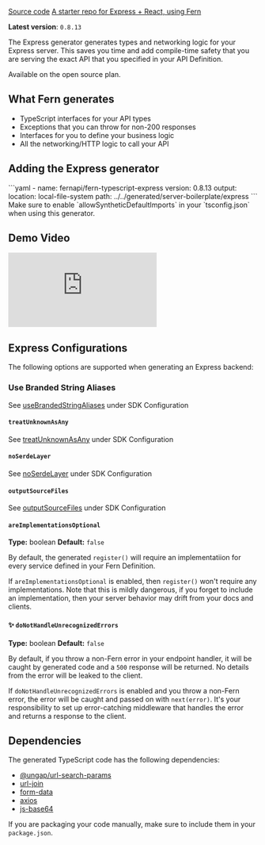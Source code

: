 [Source code](https://github.com/fern-api/fern-python)
[A starter repo for Express + React, using Fern](https://github.com/fern-api/express-starter/)

**Latest version**: `0.8.13`

The Express generator generates types and networking logic for your Express server. This saves you time and add compile-time safety that you are serving the exact API that you specified in your API Definition.

Available on the open source plan.

## What Fern generates

- TypeScript interfaces for your API types
- Exceptions that you can throw for non-200 responses
- Interfaces for you to define your business logic
- All the networking/HTTP logic to call your API

## Adding the Express generator

<CodeBlock title="generators.yml">
```yaml
- name: fernapi/fern-typescript-express
  version: 0.8.13
  output:
    location: local-file-system
    path: ../../generated/server-boilerplate/express
```
</CodeBlock>

<Callout intent="warn">
Make sure to enable `allowSyntheticDefaultImports` in your `tsconfig.json` when using this generator.
</Callout>

## Demo Video

<div style={{ position: "relative", paddingBottom: "62.5%", height: "0" }}>
    <iframe 
        src="https://www.loom.com/embed/31f4243c4d824c54938bdc4840fbb8ba?sid=e5cc10a7-0328-4813-a877-cb3cbf61ef95" 
        frameborder="0" 
        webkitallowfullscreen 
        mozallowfullscreen 
        allowfullscreen 
        style={{ position: "absolute", top: "0", left: "0", width: "100%", height: "100%" }}>
    </iframe>
</div>


## Express Configurations

The following options are supported when generating an Express backend:

### Use Branded String Aliases

See [useBrandedStringAliases](https://docs.buildwithfern.com/sdks/typescript-node#use-branded-string-aliases) under SDK Configuration

#### `treatUnknownAsAny`

See [treatUnknownAsAny](https://docs.buildwithfern.com/sdks/typescript-node#treat-unknown-as-any) under SDK Configuration

#### `noSerdeLayer`

See [noSerdeLayer](https://docs.buildwithfern.com/sdks/typescript-node#no-serde-layer) under SDK Configuration

#### `outputSourceFiles`

See [outputSourceFiles](https://docs.buildwithfern.com/sdks/typescript-node#output-source-files) under SDK Configuration

#### `areImplementationsOptional`

**Type:** boolean
**Default:** `false`

By default, the generated `register()` will require an implementatiion for every
service defined in your Fern Definition.

If `areImplementationsOptional` is enabled, then `register()` won't require any
implementations. Note that this is mildly dangerous, if you forget to include
an implementation, then your server behavior may drift from your docs and clients.

#### ✨ `doNotHandleUnrecognizedErrors`

**Type:** boolean
**Default:** `false`

By default, if you throw a non-Fern error in your endpoint handler, it will be caught by generated code and a `500` response will be returned. No details from the error will be leaked to the client.

If `doNotHandleUnrecognizedErrors` is enabled and you throw a non-Fern error, the error will be caught and passed on with `next(error)`. It's your responsibility to set up error-catching middleware that handles the error and returns a response to the client.

## Dependencies

The generated TypeScript code has the following dependencies:

- [@ungap/url-search-params](https://www.npmjs.com/package/@ungap/url-search-params)
- [url-join](https://www.npmjs.com/package/url-join)
- [form-data](https://www.npmjs.com/package/form-data)
- [axios](https://www.npmjs.com/package/axios)
- [js-base64](https://www.npmjs.com/package/js-base64)

If you are packaging your code manually, make sure to include them in your `package.json`.